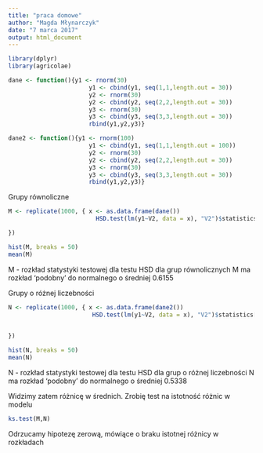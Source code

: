 ---
title: "praca domowe"
author: "Magda Młynarczyk"
date: "7 marca 2017"
output: html_document
---

```{r, warning=FALSE}
library(dplyr)
library(agricolae)
```

```{r}
dane <- function(){y1 <- rnorm(30)
                       y1 <- cbind(y1, seq(1,1,length.out = 30))    
                       y2 <- rnorm(30)
                       y2 <- cbind(y2, seq(2,2,length.out = 30)) 
                       y3 <- rnorm(30)
                       y3 <- cbind(y3, seq(3,3,length.out = 30)) 
                       rbind(y1,y2,y3)}
```

```{r}
dane2 <- function(){y1 <- rnorm(100)
                       y1 <- cbind(y1, seq(1,1,length.out = 100))    
                       y2 <- rnorm(30)
                       y2 <- cbind(y2, seq(2,2,length.out = 30)) 
                       y3 <- rnorm(30)
                       y3 <- cbind(y3, seq(3,3,length.out = 30)) 
                       rbind(y1,y2,y3)}

```

Grupy równoliczne
```{r}
M <- replicate(1000, { x <- as.data.frame(dane())
                         HSD.test(lm(y1~V2, data = x), "V2")$statistics[1,4]

})

hist(M, breaks = 50)
mean(M)
```
M - rozkład statystyki testowej dla testu HSD dla grup równolicznych
M ma rozkład 'podobny' do normalnego o średniej 0.6155


Grupy o różnej liczebności
```{r}
N <- replicate(1000, { x <- as.data.frame(dane2())
                        HSD.test(lm(y1~V2, data = x), "V2")$statistics[1,4]
                        

})

hist(N, breaks = 50)
mean(N)
```
N - rozkład statystyki testowej dla testu HSD dla grup o różnej liczebności
N ma rozkład 'podobny' do normalnego o średniej 0.5338

Widzimy zatem różnicę w średnich. Zrobię test na istotność różnic w modelu

```{r}
ks.test(M,N)
```

Odrzucamy hipotezę zerową, mówiące o braku istotnej różnicy w rozkładach